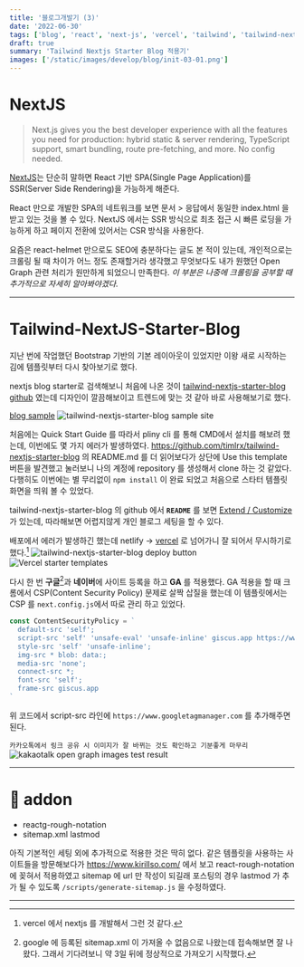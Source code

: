 ```yaml
---
title: '블로그개발기 (3)'
date: '2022-06-30'
tags: ['blog', 'react', 'next-js', 'vercel', 'tailwind', 'tailwind-nextjs-starter-blog']
draft: true
summary: 'Tailwind Nextjs Starter Blog 적용기'
images: ['/static/images/develop/blog/init-03-01.png']
---
```


# NextJS

> Next.js gives you the best developer experience with all the features you need for production: hybrid static & server rendering, TypeScript support, smart bundling, route pre-fetching, and more. No config needed.

[NextJS](https://nextjs.org/)는 단순히 말하면 React 기반 SPA(Single Page Application)를 SSR(Server Side Rendering)을 가능하게 해준다.

React 만으로 개발한 SPA의 네트워크를 보면 문서 > 응답에서 동일한 index.html 을 받고 있는 것을 볼 수 있다.
NextJS 에서는 SSR 방식으로 최초 접근 시 빠른 로딩을 가능하게 하고 페이지 전환에 있어서는 CSR 방식을 사용한다.

요즘은 react-helmet 만으로도 SEO에 충분하다는 글도 본 적이 있는데, 개인적으로는 크롤링 될 때 차이가 어느 정도 존재할거라 생각했고
무엇보다도 내가 원했던 Open Graph 관련 처리가 원만하게 되었으니 만족한다.
_이 부분은 나중에 크롤링을 공부할 때 추가적으로 자세히 알아봐야겠다._

---

# Tailwind-NextJS-Starter-Blog

지난 번에 작업했던 Bootstrap 기반의 기본 레이아웃이 있었지만 이왕 새로 시작하는 김에 템플릿부터 다시 찾아보기로 했다.

nextjs blog starter로 검색해보니 처음에 나온 것이 <span color="#f36033">[tailwind-nextjs-starter-blog github](https://github.com/timlrx/tailwind-nextjs-starter-blog/)</span> 였는데 디자인이 깔끔해보이고 트렌드에 맞는 것 같아 바로 사용해보기로 했다.

[blog sample](https://tailwind-nextjs-starter-blog.vercel.app/)
![tailwind-nextjs-starter-blog sample site]('/static/images/develop/blog/init-03-01.png')

처음에는 Quick Start Guide 를 따라서 pliny cli 를 통해 CMD에서 설치를 해보려 했는데, 이번에도 몇 가지 에러가 발생하였다.
https://github.com/timlrx/tailwind-nextjs-starter-blog 의 README.md 를 더 읽어보다가 상단에 Use this template 버튼을 발견했고 눌러보니 나의 계정에 repository 를 생성해서 clone 하는 것 같았다. 다행히도 이번에는 별 무리없이 `npm install` 이 완료 되었고 처음으로 스타터 템플릿 화면을 띄워 볼 수 있었다. 

tailwind-nextjs-starter-blog 의 github 에서 **`README`** 를 보면 [Extend / Customize](https://github.com/timlrx/tailwind-nextjs-starter-blog#extend--customize) 가 있는데, 따라해보면 어렵지않게 개인 블로그 세팅을 할 수 있다.

배포에서 에러가 발생하긴 했는데 netlify → [vercel](https://vercel.com/) 로 넘어가니 잘 되어서 무시하기로 했다.[^1]
![tailwind-nextjs-starter-blog deploy button]('/static/images/develop/blog/init-03-02.png')
![Vercel starter templates]('/static/images/develop/blog/init-03-03.png')

다시 한 번 **구글**[^2]과 **네이버**에 사이트 등록을 하고 **GA** 를 적용했다.
GA 적용을 할 때 크롬에서 CSP(Content Security Policy) 문제로 살짝 삽질을 했는데 
이 템플릿에서는 CSP 를 `next.config.js`에서 따로 관리 하고 있었다.
```javascript
const ContentSecurityPolicy = `
  default-src 'self';
  script-src 'self' 'unsafe-eval' 'unsafe-inline' giscus.app https://www.googletagmanager.com;
  style-src 'self' 'unsafe-inline';
  img-src * blob: data:;
  media-src 'none';
  connect-src *;
  font-src 'self';
  frame-src giscus.app
`
```
위 코드에서 script-src 라인에 `https://www.googletagmanager.com` 를 추가해주면 된다.

`카카오톡에서 링크 공유 시 이미지가 잘 바뀌는 것도 확인하고 기분좋게 마무리`
![kakaotalk open graph images test result]('/static/images/develop/blog/init-03-04.png')

---
# 🔔 addon
- reactg-rough-notation
- sitemap.xml lastmod

아직 기본적인 세팅 외에 추가적으로 적용한 것은 딱히 없다.
같은 템플릿을 사용하는 사이트들을 방문해보다가 https://www.kirillso.com/ 에서 보고 react-rough-notation 에 꽂혀서 적용하였고
sitemap 에 url 만 작성이 되길래 포스팅의 경우 lastmod 가 추가 될 수 있도록 `/scripts/generate-sitemap.js` 을 수정하였다.

---
[^1]: vercel 에서 nextjs 를 개발해서 그런 것 같다.
[^2]: google 에 등록된 sitemap.xml 이 <span color='#f36033'>가져올 수 없음</span>으로 나왔는데 접속해보면 잘 나왔다. 그래서 기다려보니 약 3일 뒤에 정상적으로 가져오기 시작했다.
